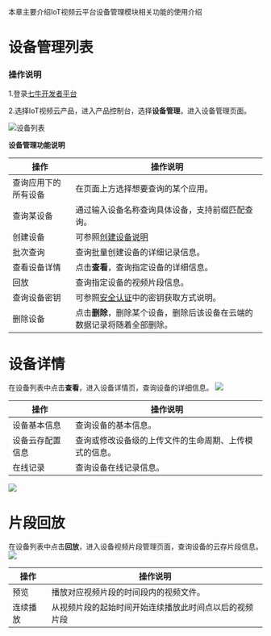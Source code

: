 本章主要介绍IoT视频云平台设备管理模块相关功能的使用介绍

# **设备管理列表**
### **操作说明**
1.登录[七牛开发者平台](https://sso.qiniu.com/?client_id=PIapUKqa3u6S24H868BelwrG0OFu8dS7AxVQ8oz8HznLXhgrl2BnjaO9cs9LzxK2&redirect_url=https:%2F%2Fportal.qiniu.com%2Fapi%2Fgaea%2Fsso%2Fsignin%3Fredirect%3D%252Fcreate)

2.选择IoT视频云产品，进入产品控制台，选择**设备管理**，进入设备管理页面。

![设备列表](https://dn-odum9helk.qbox.me/FmJfFpbAVk_cqX985K_qKIxv75Oy)

**设备管理功能说明**

|操作|操作说明|
|---|---|
|查询应用下的所有设备|在页面上方选择想要查询的某个应用。|
|查询某设备|通过输入设备名称查询具体设备，支持前缀匹配查询。|
|创建设备|可参照[创建设备说明](https://developer.qiniu.io/linking/manual/6299/create-a-device)|
|批次查询|查询批量创建设备的详细记录信息。|
|查看设备详情|点击**查看**，查询指定设备的详细信息。|
|回放|查询指定设备的视频片段信息。|
|查询设备密钥|可参照[安全认证](https://developer.qiniu.io/linking/manual/6302/safety-certification)中的密钥获取方式说明。|
|删除设备|点击**删除**，删除某个设备，删除后该设备在云端的数据记录将随着全部删除。|



# **设备详情**
在设备列表中点击**查看**，进入设备详情页，查询设备的详细信息。
![](https://dn-odum9helk.qbox.me/FnssmPrsWEkDdvDoMznw9SzrEBzD)

|操作|操作说明|
|---|---|
|设备基本信息|查询设备的基本信息。|
|设备云存配置信息|查询或修改设备级的上传文件的生命周期、上传模式的信息。|
|在线记录|查询设备在线记录信息。|

![](https://dn-odum9helk.qbox.me/Fscq2OWzfuHq7XTgWszulUQwrykM)

# **片段回放**
在设备列表中点击**回放**，进入设备视频片段管理页面，查询设备的云存片段信息。
![](https://dn-odum9helk.qbox.me/FukapKg3tzBCL7_3sY_O6yl5-CjP)

|操作|操作说明|
|---|---|
|预览|播放对应视频片段的时间段内的视频文件。|
|连续播放|从视频片段的起始时间开始连续播放此时间点以后的视频片段|
